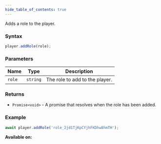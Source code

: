 ```yaml
---
hide_table_of_contents: true
---
```



Adds a role to the player.

### Syntax

```js
player.addRole(role);
```

### Parameters

| Name   | Type     | Description                    |
| ------ | -------- | ------------------------------ |
| `role` | `string` | The role to add to the player. |

### Returns

- `Promise<void>` - A promise that resolves when the role has been added.

### Example

```js
await player.addRole('role_2jd1TjKpCYjhFKDhw8hmTH');
```

**Available on:** <ServerTag />
